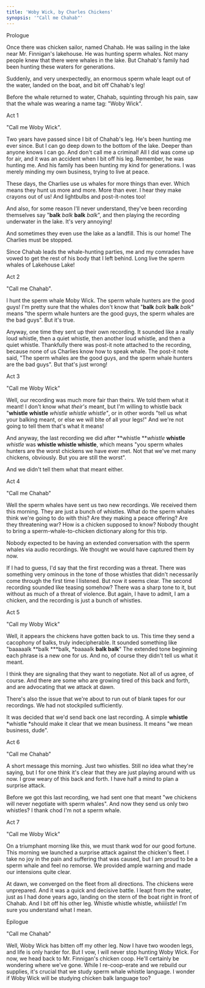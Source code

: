 ```yaml
---
title: 'Woby Wick, by Charles Chickens'
synopsis: '"Call me Chahab"'
---
```


Prologue

Once there was chicken sailor, named Chahab.  He was sailing in the lake near Mr. Finnigan's lakehouse.  He was hunting sperm whales.  Not many people knew that there were whales in the lake.  But Chahab's family had been hunting these waters for generations.

Suddenly, and very unexpectedly, an enormous sperm whale leapt out of the water, landed on the boat, and bit off Chahab's leg!

Before the whale returned to water, Chahab, squinting through his pain, saw that the whale was wearing a name tag: "Woby Wick".

Act 1

"Call me Woby Wick".

Two years have passed since I bit of Chahab's leg.  He's been hunting me ever since.  But I can go deep down to the bottom of the lake.  Deeper than anyone knows I can go.  And don't call me a criminal!  All I did was come up for air, and it was an accident when I bit off his leg.  Remember, he was hunting me.  And his family has been hunting my kind for generations.  I was merely minding my own business, trying to live at peace.

These days, the Charlies use us whales for more things than ever.  Which means they hunt us more and more.  More than ever. I hear they make crayons out of us!  And lightbulbs and post-it-notes too!

And also, for some reason I'll never understand, they've been recording themselves say "**balk** *balk* **balk** *balk*", and then playing the recording underwater in the lake.  It's very annoying!

And sometimes they even use the lake as a landfill.  This is our home! The Charlies must be stopped.

Since Chahab leads the whale-hunting parties, me and my comrades have vowed to get the rest of his body that I left behind.  Long live the sperm whales of Lakehouse Lake!

Act 2

"Call me Chahab".

I hunt the sperm whale Moby Wick.  The sperm whale hunters are the good guys! I'm pretty sure that the whales don't know that "**balk** *balk* **balk** *balk*" means "the sperm whale hunters are the good guys, the sperm whales are the bad guys".  But it's true.

Anyway, one time they sent up their own recording.  It sounded like a really loud whistle, then a quiet whistle, then another loud whistle, and then a quiet whistle.  Thankfully there was post-it note attached to the recording, because none of us Charlies know how to speak whale.  The post-it note said, "The sperm whales are the good guys, and the sperm whale hunters are the bad guys". But that's just wrong!

Act 3

"Call me Woby Wick"

Well, our recording was much more fair than theirs.  We told them what it meant! I don't know what *their's* meant, but I'm willing to whistle back "**whistle** **whistle** *whistle whistle whistle"*, or in other words "tell us what your balking meant, or else we will bite of all your legs!"  And we're not going to tell them that's what it means!

And anyway, the last recording we did after \*\*whistle \*\**whistle* **whistle** *whistle* was **whistle whistle whistle**, which means "you sperm whales hunters are the worst chickens we have ever met.  Not that we've met many chickens, obviously. But you are still the worst".

And we didn't tell them what that meant either.

Act 4

"Call me Chahab"

Well the sperm whales have sent us two new recordings.  We received them this morning.  They are just a bunch of whistles.  What do the sperm whales think we're going to do with this?  Are they making a peace offering?  Are they threatening war?  How is a chicken supposed to know?  Nobody thought to bring a sperm-whale-to-chicken dictionary along for this trip.

Nobody expected to be having an extended conversation with the sperm whales via audio recordings.  We thought we would have captured them by now.

If I had to guess, I'd say that the first recording was a threat.  There was something very ominous in the tone of those whistles that didn't necessarily come through the first time I listened.  But now it seems clear.  The second recording sounded like teasing somehow?  There was a sharp tone to it, but without as much of a threat of violence.  But again, I have to admit, I am a chicken, and the recording is just a bunch of whistles.

Act 5

"Call my Woby Wick"

Well, it appears the chickens have gotten back to us.  This time they send a cacophony of balks, truly indecipherable.  It sounded something like "baaaaalk \*\*balk \*\*\*balk, \*baaaalk **balk balk**"  The extended tone beginning each phrase is a new one for us.  And no, of course they didn't tell us what it meant.

I think they are signaling that they want to negotiate.  Not all of us agree, of course.  And there are some who are growing tired of this back and forth, and are advocating that we attack at dawn.

There's also the issue that we're about to run out of blank tapes for our recordings.  We had not stockpiled sufficiently.

It was decided that we'd send back one last recording.  A simple **whistle** \*whistle \*should make it clear that we mean business.  It means "we mean business, dude".

Act 6

"Call me Chahab"

A short message this morning.  Just two whistles.  Still no idea what they're saying, but I for one think it's clear that they are just playing around with us now.  I grow weary of this back and forth.  I have half a mind to plan a surprise attack.

Before we got this last recording, we had sent one that meant "we chickens will never negotiate with sperm whales".  And now they send us only two whistles? I thank chod I'm not a sperm whale.

Act 7

"Call me Woby Wick"

On a triumphant morning like this, we must thank wod for our good fortune.  This morning we launched a surprise attack against the chicken's fleet.  I take no joy in the pain and suffering that was caused, but I am proud to be a sperm whale and feel no remorse.  We provided ample warning and made our intensions quite clear.

At dawn, we converged on the fleet from all directions.  The chickens were unprepared.  And it was a quick and decisive battle.  I leapt from the water, just as I had done years ago, landing on the stern of the boat right in front of Chahab. And I bit off his other leg. Whistle whistle whistle, *whiiiistle*!  I'm sure you understand what I mean.

Epilogue

"Call me Chahab"

Well, Woby Wick has bitten off my other leg.  Now I have two wooden legs, and life is only harder for.  But I vow, I will never stop hunting Woby Wick. For now, we head back to Mr. Finnigan's chicken coop.  He'll certainly be wondering where we've gone.  While I re-coop-erate and we rebuild our supplies, it's crucial that we study sperm whale whistle language. I wonder if Woby Wick will be studying chicken balk language too?
